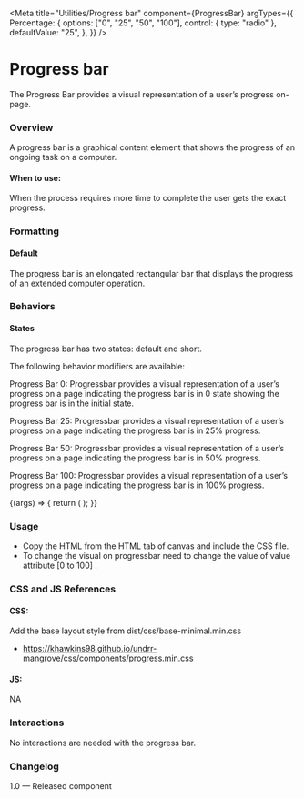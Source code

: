 
<Meta title="Utilities/Progress bar" component={ProgressBar}
   argTypes={{
     Percentage: {
       options: ["0", "25", "50", "100"],
       control: { type: "radio" },
       defaultValue: "25",
     },
   }}
 />

# Progress bar
The Progress Bar provides a visual representation of a user’s progress on-page.

### Overview
A progress bar is a graphical content element that shows the progress of an ongoing task on a computer.

#### When to use:

When the process requires more time to complete the user gets the exact progress.

### Formatting
#### Default
The progress bar is an elongated rectangular bar that displays the progress of an extended computer operation.

### Behaviors
#### States
The progress bar has two states: default and short.

The following behavior modifiers are available:

Progress Bar 0:
Progressbar provides a visual representation of a user’s progress on a page indicating the progress bar is in 0 state showing the progress bar is in the initial state.


Progress Bar 25:
Progressbar provides a visual representation of a user’s progress on a page indicating the progress bar is in 25% progress.

Progress Bar 50:
Progressbar provides a visual representation of a user’s progress on a page indicating the progress bar is in 50% progress.

Progress Bar 100:
Progressbar provides a visual representation of a user’s progress on a page indicating the progress bar is in 100% progress.

<Canvas>
  <Story name="Progress bar">
    {(args) => {
      return (
        <ProgressBar {...args}></ProgressBar>
      );
    }}
  </Story>
</Canvas>

### Usage
- Copy the HTML from the HTML tab of canvas and include the CSS file.
- To change the visual on progressbar need to change the value of value attribute [0 to 100] .

### CSS and JS References

#### CSS:

Add the base layout style from dist/css/base-minimal.min.css

- https://khawkins98.github.io/undrr-mangrove/css/components/progress.min.css

#### JS:

NA

### Interactions
No interactions are needed with the progress bar.

### Changelog
1.0 — Released component
